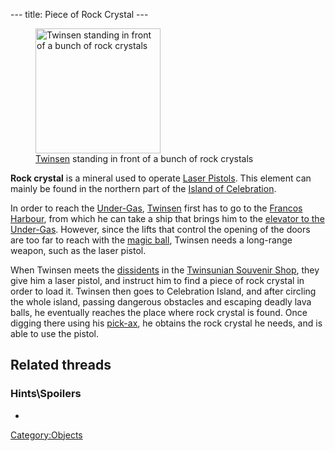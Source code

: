 ---
title: Piece of Rock Crystal
---

[[Image:Screenshot-lba2-ingame-island_of_the_celebration-getting_rock_crystal_3.gif|right|thumb|200px|[[Twinsen]] standing in front of a bunch of rock crystals]]

'''Rock crystal''' is a mineral used to operate [[Laser Pistol]]s. This element can mainly be found in the northern part of the [[Island of Celebration]].

In order to reach the [[Under-Gas]], [[Twinsen]] first has to go to the [[Francos Harbour]], from which he can take a ship that brings him to the [[elevator to the Under-Gas]]. However, since the lifts that control the opening of the doors are too far to reach with the [[magic ball]], Twinsen needs a long-range weapon, such as the laser pistol.

When Twinsen meets the [[dissidents]] in the [[Twinsunian Souvenir Shop]], they give him a laser pistol, and instruct him to find a piece of rock crystal in order to load it. Twinsen then goes to Celebration Island, and after circling the whole island, passing dangerous obstacles and escaping deadly lava balls, he eventually reaches the place where rock crystal is found. Once digging there using his [[pick-ax]], he obtains the rock crystal he needs, and is able to use the pistol.
==Related threads==
===Hints\Spoilers===
* {{thread|id=7105|title=LBA2, Questions}}

[[Category:Objects]]